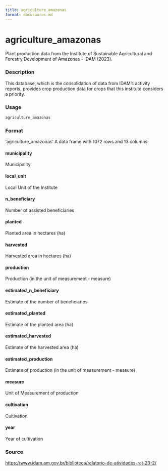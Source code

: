 ```yaml
---
title: agriculture_amazonas
format: docusaurus-md
---
```





# agriculture_amazonas

Plant production data from the Institute of Sustainable Agricultural and
Forestry Development of Amazonas - IDAM (2023).

### Description

This database, which is the consolidation of data from IDAM’s activity
reports, provides crop production data for crops that this institute
considers a priority.

### Usage

```r
agriculture_amazonas
```

### Format

‘agriculture_amazonas’ A data frame with 1072 rows and 13 columns:

#### municipality

Municipality

#### local_unit

Local Unit of the Institute

#### n_beneficiary

Number of assisted beneficiaries

#### planted

Planted area in hectares (ha)

#### harvested

Harvested area in hectares (ha)

#### production

Production (in the unit of measurement - measure)

#### estimated_n_beneficiary

Estimate of the number of beneficiaries

#### estimated_planted

Estimate of the planted area (ha)

#### estimated_harvested

Estimate of the harvested area (ha)

#### estimated_production

Estimate of production (in the unit of measurement - measure)

#### measure

Unit of Measurement of production

#### cultivation

Cultivation

#### year

Year of cultivation

### Source

https://www.idam.am.gov.br/biblioteca/relatorio-de-atividades-rat-23-2/
